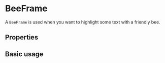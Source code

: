 
# BeeFrame

A `BeeFrame` is used when you want to highlight some text with a friendly bee.

## Properties

<PropsTable of={BeeFrame} />

## Basic usage

<Playground>
  <BeeFrame label="Hello World" />
</Playground>
